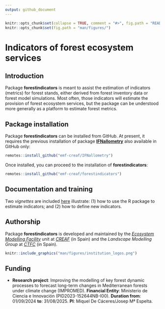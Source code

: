 ```yaml
---
output: github_document
---
```


```r
knitr::opts_chunk$set(collapse = TRUE, comment = "#>", fig.path = "README-")
knitr::opts_chunk$set(fig.path = "man/figures/")
```

# Indicators of forest ecosystem services

## Introduction

Package **forestindicators** is meant to assist the estimation of indicators (metrics) for forest stands, either derived from forest inventory data or forest model simulations. Most often, those indicators will estimate the provision of forest ecosystem services, but the package can be understood more generally as a platform to estimate forest metrics.

## Package installation

Package **forestindicators** can be installed from GitHub. At present, it requires the previous installation of package [**IFNallometry**](https://emf-creaf.github.io/IFNallometry/index.html) also available in GitHub only:

```r
remotes::install_github("emf-creaf/IFNallometry")
```

Once installed, you can proceed to the installation of **forestindicators**:
```r
remotes::install_github("emf-creaf/forestindicators")
```

## Documentation and training

Two *vignettes* are included [here](https://emf-creaf.github.io/forestindicators/articles/) illustrate: (1) how to use the R package to estimate indicators; and (2) how to define new indicators.


## Authorship

Package **forestindicators** is developed and maintained by the [*Ecosystem Modelling Facility*](https://emf.creaf.cat) unit at [*CREAF*](https://www.creaf.cat/) (in Spain) and the *Landscape Modelling Group* at [*CTFC*](https://www.ctfc.cat/) (in Spain).

```r
knitr::include_graphics("man/figures/institution_logos.png")
```

## Funding

+ **Research project**: Improving the modelling of key forest dynamic
processes to forecast long-term changes in Mediterranean forests under climate change (IMPROMED). **Financial Entity**: Ministerio de Ciencia e Innovación (PID2023-152644NB-I00). **Duration from**: 01/09/2024 **to**: 31/08/2025. **PI**: Miquel De Cáceres/Josep Mª Espelta.

